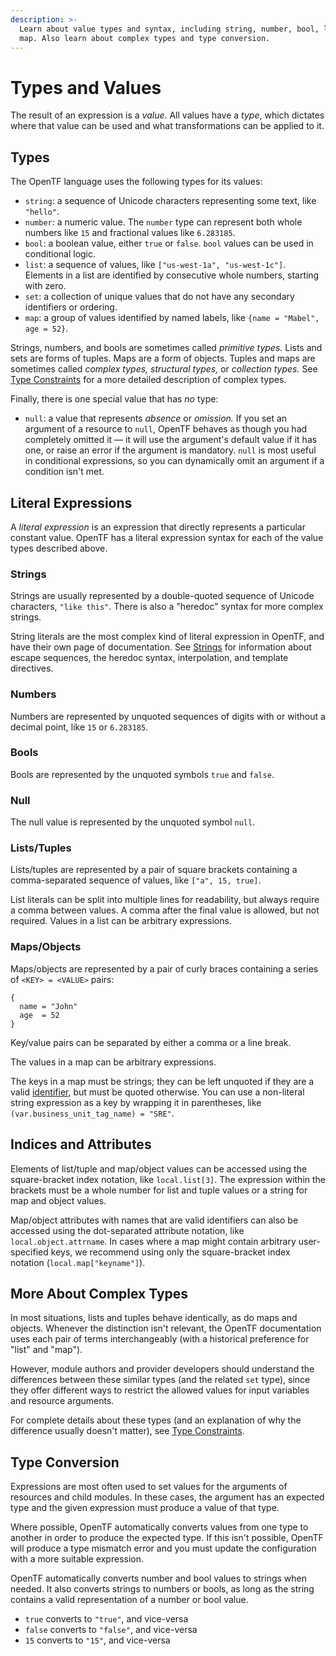 ```yaml
---
description: >-
  Learn about value types and syntax, including string, number, bool, list, and
  map. Also learn about complex types and type conversion.
---
```


# Types and Values

The result of an expression is a _value_. All values have a _type_, which
dictates where that value can be used and what transformations can be
applied to it.

## Types

The OpenTF language uses the following types for its values:

* `string`: a sequence of Unicode characters representing some text, like
  `"hello"`.
* `number`: a numeric value. The `number` type can represent both whole
  numbers like `15` and fractional values like `6.283185`.
* `bool`: a boolean value, either `true` or `false`. `bool` values can be used in conditional
  logic.
* `list`: a sequence of values, like `["us-west-1a", "us-west-1c"]`. Elements in a list are
  identified by consecutive whole numbers, starting with zero.
* `set`: a collection of unique values that do not have any secondary identifiers or ordering.
* `map`: a group of values identified by named labels, like
  `{name = "Mabel", age = 52}`.

Strings, numbers, and bools are sometimes called _primitive types._ Lists and sets are forms
of tuples. Maps are a form of objects. Tuples and maps are sometimes called _complex types,_
_structural types,_ or _collection types._ See
[Type Constraints](/opentf/language/expressions/type-constraints) for a more detailed
description of complex types.

Finally, there is one special value that has _no_ type:

* `null`: a value that represents _absence_ or _omission._ If you set an
  argument of a resource to `null`, OpenTF behaves as though you
  had completely omitted it — it will use the argument's default value if it has
  one, or raise an error if the argument is mandatory. `null` is most useful in
  conditional expressions, so you can dynamically omit an argument if a
  condition isn't met.

## Literal Expressions

A _literal expression_ is an expression that directly represents a particular
constant value. OpenTF has a literal expression syntax for each of the value
types described above.

### Strings

Strings are usually represented by a double-quoted sequence of Unicode
characters, `"like this"`. There is also a "heredoc" syntax for more complex
strings.

String literals are the most complex kind of literal expression in
OpenTF, and have their own page of documentation. See [Strings](/docs/language/expressions/strings)
for information about escape sequences, the heredoc syntax, interpolation, and
template directives.

### Numbers

Numbers are represented by unquoted sequences of digits with or without a
decimal point, like `15` or `6.283185`.

### Bools

Bools are represented by the unquoted symbols `true` and `false`.

### Null

The null value is represented by the unquoted symbol `null`.

### Lists/Tuples

Lists/tuples are represented by a pair of square brackets containing a
comma-separated sequence of values, like `["a", 15, true]`.

List literals can be split into multiple lines for readability, but always
require a comma between values. A comma after the final value is allowed,
but not required. Values in a list can be arbitrary expressions.

### Maps/Objects

Maps/objects are represented by a pair of curly braces containing a series of
`<KEY> = <VALUE>` pairs:

```hcl
{
  name = "John"
  age  = 52
}
```

Key/value pairs can be separated by either a comma or a line break.

The values in a map
can be arbitrary expressions.

The keys in a map must be strings; they can be left unquoted if
they are a valid [identifier](/docs/language/syntax/configuration#identifiers), but must be quoted
otherwise. You can use a non-literal string expression as a key by wrapping it in
parentheses, like `(var.business_unit_tag_name) = "SRE"`.

## Indices and Attributes

Elements of list/tuple and map/object values can be accessed using
the square-bracket index notation, like `local.list[3]`. The expression within
the brackets must be a whole number for list and tuple values or a string
for map and object values.

Map/object attributes with names that are valid identifiers can also be accessed
using the dot-separated attribute notation, like `local.object.attrname`.
In cases where a map might contain arbitrary user-specified keys, we recommend
using only the square-bracket index notation (`local.map["keyname"]`).

## More About Complex Types

In most situations, lists and tuples behave identically, as do maps and objects.
Whenever the distinction isn't relevant, the OpenTF documentation uses each
pair of terms interchangeably (with a historical preference for "list" and
"map").

However, module authors and provider developers should understand the
differences between these similar types (and the related `set` type), since they
offer different ways to restrict the allowed values for input variables and
resource arguments.

For complete details about these types (and an explanation of why the difference
usually doesn't matter), see [Type Constraints](/docs/language/expressions/type-constraints).

## Type Conversion

Expressions are most often used to set values for the arguments of resources and
child modules. In these cases, the argument has an expected type and the given
expression must produce a value of that type.

Where possible, OpenTF automatically converts values from one type to
another in order to produce the expected type. If this isn't possible, OpenTF
will produce a type mismatch error and you must update the configuration with a
more suitable expression.

OpenTF automatically converts number and bool values to strings when needed.
It also converts strings to numbers or bools, as long as the string contains a
valid representation of a number or bool value.

* `true` converts to `"true"`, and vice-versa
* `false` converts to `"false"`, and vice-versa
* `15` converts to `"15"`, and vice-versa
